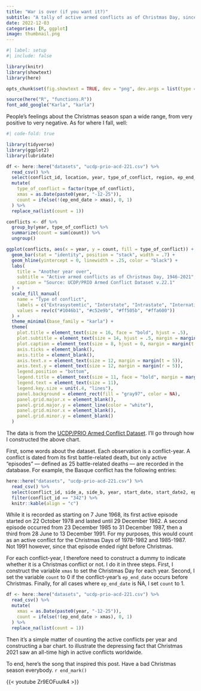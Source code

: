 ```yaml
---
title: "War is over (if you want it?)"
subtitle: "A tally of active armed conflicts as of Christmas Day, since 1946"
date: 2022-12-03
categories: [R, ggplot]
image: thumbnail.png
---
```


```r
#| label: setup
#| include: false

library(knitr)
library(showtext)
library(here)

opts_chunk$set(fig.showtext = TRUE, dev = "png", dev.args = list(type = "cairo-png"))

source(here("R", "functions.R"))
font_add_google("Karla", "karla")
```

People's feelings about the Christmas season span a wide range, from very positive to very negative. As for where I fall, well:

```r
#| code-fold: true

library(tidyverse)
library(ggplot2)
library(lubridate)

df <- here::here("datasets", "ucdp-prio-acd-221.csv") %>%
  read_csv() %>%
  select(conflict_id, location, year, type_of_conflict, region, ep_end_date, region) %>%
  mutate(
    type_of_conflict = factor(type_of_conflict),
    xmas = as.Date(paste0(year, "-12-25")),
    count = ifelse(!(ep_end_date > xmas), 0, 1)
  ) %>%
  replace_na(list(count = 1))

conflicts <- df %>%
  group_by(year, type_of_conflict) %>%
  summarize(count = sum(count)) %>%
  ungroup()

ggplot(conflicts, aes(x = year, y = count, fill = type_of_conflict)) +
  geom_bar(stat = "identity", position = "stack", width = .7) +
  geom_hline(yintercept = 0, linewidth = .25, color = "black") +
  labs(
    title = "Another year over",
    subtitle = "Active armed conflicts as of Christmas Day, 1946-2021",
    caption = "Source: UCDP/PRIO Armed Conflict Dataset v.22.1"
  ) +
  scale_fill_manual(
    name = "Type of conflict",
    labels = c("Extrasystemtic", "Interstate", "Intrastate", "Internationalized intrastate"),
    values = rev(c("#1046b1", "#c52e9b", "#ff505b", "#ffa600"))
  ) +
  theme_minimal(base_family = "karla") +
  theme(
    plot.title = element_text(size = 16, face = "bold", hjust = .5),
    plot.subtitle = element_text(size = 14, hjust = .5, margin = margin(b = 15)),
    plot.caption = element_text(size = 8, hjust = 0, margin = margin(t = 10)),
    axis.ticks = element_blank(),
    axis.title = element_blank(),
    axis.text.x = element_text(size = 12, margin = margin(t = 5)),
    axis.text.y = element_text(size = 12, margin = margin(r = 5)),
    legend.position = "bottom",
    legend.title = element_text(size = 11, face = "bold", margin = margin(r = 10)),
    legend.text = element_text(size = 11),
    legend.key.size = unit(.4, "lines"),
    panel.background = element_rect(fill = "gray97", color = NA),
    panel.grid.major.x = element_blank(),
    panel.grid.major.y = element_line(color = "white"),
    panel.grid.minor.x = element_blank(),
    panel.grid.minor.y = element_blank()
  )
```

The data is from the [UCDP/PRIO Armed Conflict Dataset](https://ucdp.uu.se/downloads/index.html). I'll go through how I constructed the above chart.

First, some words about the dataset. Each observation is a conflict-year. A conflict is dated from its first battle-related death, but only active "episodes" --- defined as 25 battle-related deaths --- are recorded in the database. For example, the Basque conflict has the following entries:

```r
here::here("datasets", "ucdp-prio-acd-221.csv") %>%
  read_csv() %>%
  select(conflict_id, side_a, side_b, year, start_date, start_date2, ep_end_date) %>%
  filter(conflict_id == "342") %>%
  knitr::kable(align = "c")
```

While it is recorded as starting on 7 June 1968, its first active episode started on 22 October 1978 and lasted until 29 December 1982. A second episode occurred from 23 December 1985 to 31 December 1987, then a third from 28 June to 13 December 1991. For my purposes, this would count as an active conflict for the Christmas Days of 1978-1982 and 1985-1987. Not 1991 however, since that episode ended right before Christmas.

For each conflict-year, I therefore need to construct a dummy to indicate whether it is a Christmas conflict or not. I do it in three steps. First, I construct the variable `xmas` to set the Christmas Day for each year. Second, I set the variable `count` to 0 if the conflict-year's `ep_end_date` occurs before Christmas. Finally, for all cases where `ep_end_date` is NA, I set `count` to 1.

```r
df <- here::here("datasets", "ucdp-prio-acd-221.csv") %>%
  read_csv() %>%
  mutate(
    xmas = as.Date(paste0(year, "-12-25")),
    count = ifelse(!(ep_end_date > xmas), 0, 1)
  ) %>%
  replace_na(list(count = 1))
```

Then it's a simple matter of counting the active conflicts per year and constructing a bar chart. to illustrate the depressing fact that Christmas 2021 saw an all-time high in active conflicts worldwide.

To end, here's the song that inspired this post. Have a bad Christmas season everybody. `r end_mark()`

{{< youtube Zr9EOFuuIk4 >}}
